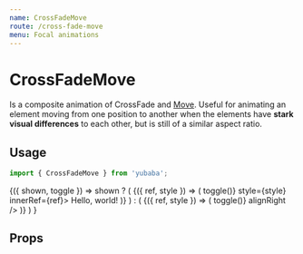 ```yaml
---
name: CrossFadeMove
route: /cross-fade-move
menu: Focal animations
---
```



# CrossFadeMove

Is a composite animation of CrossFade and [Move](/move).
Useful for animating an element moving from one position to another when the elements have **stark visual differences** to each other, but is still of a similar aspect ratio.

## Usage

```js
import { CrossFadeMove } from 'yubaba';
```

<Playground>
  <Common.Toggler interval>
    {({ shown, toggle }) =>
      shown ? (
        <Baba name="cross-fade-move" key="1">
          <CrossFadeMove>
            {({ ref, style }) => (
              <Styled.Box onClick={() => toggle()} style={style} innerRef={ref}>
                Hello, world!
              </Styled.Box>
            )}
          </CrossFadeMove>
        </Baba>
      ) : (
        <Baba name="cross-fade-move" key="2">
          <CrossFadeMove>
            {({ ref, style }) => (
              <Styled.Box style={style} innerRef={ref} onClick={() => toggle()} alignRight />
            )}
          </CrossFadeMove>
        </Baba>
      )
    }
  </Common.Toggler>
</Playground>

## Props

<PropsTable of={CrossFadeMove} />

